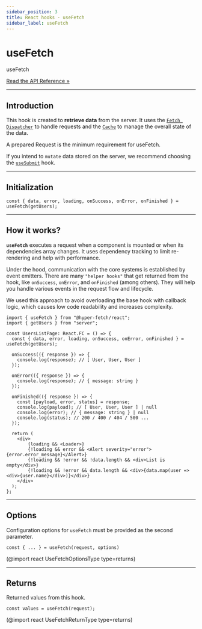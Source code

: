 ```yaml
---
sidebar_position: 3
title: React hooks - useFetch
sidebar_label: useFetch
---
```


# useFetch

<div class="api-link">
  <div class="api-link-title">useFetch</div>
  <div class="api-link-sub-title">

[Read the API Reference »](/api/React/Hook/useFetch.mdx)

  </div>
</div>

---

## Introduction

This hook is created to **retrieve data** from the server. It uses the
[`Fetch Dispatcher`](/documentation/02-core/dispatcher.mdx) to handle requests and the
[`Cache`](/documentation/02-core/cache.mdx) to manage the overall state of the data.

A prepared Request is the minimum requirement for useFetch.

If you intend to `mutate` data stored on the server, we recommend choosing the
[`useSubmit`](/documentation/04-react/02-core/use-submit.mdx) hook.

---

## Initialization

```tsx
const { data, error, loading, onSuccess, onError, onFinished } = useFetch(getUsers);
```

---

## How it works?

**`useFetch`** executes a request when a component is mounted or when its dependencies array changes. It uses dependency
tracking to limit re-rendering and help with performance.

Under the hood, communication with the core systems is established by event emitters. There are many `"helper hooks"`
that get returned from the hook, like `onSuccess`, `onError`, and `onFinished` (among others). They will help you handle
various events in the request flow and lifecycle.

We used this approach to avoid overloading the base hook with callback logic, which causes low code readability and
increases complexity.

```tsx
import { useFetch } from "@hyper-fetch/react";
import { getUsers } from "server";

const UsersListPage: React.FC = () => {
  const { data, error, loading, onSuccess, onError, onFinished } = useFetch(getUsers);

  onSuccess(({ response }) => {
    console.log(response); // [ User, User, User ]
  });

  onError(({ response }) => {
    console.log(response); // { message: string }
  });

  onFinished(({ response }) => {
    const [payload, error, status] = response;
    console.log(payload); // [ User, User, User ] | null
    console.log(error); // { message: string } | null
    console.log(status); // 200 / 400 / 404 / 500 ...
  });

  return (
    <div>
        {loading && <Loader>}
        {!loading && error && <Alert severity="error">{error.error_message}</Alert>}
        {!loading && !error && !data.length && <div>List is empty</div>}
        {!loading && !error && data.length && <div>{data.map(user => <div>{user.name}</div>)}</div>}
    </div>
  );
};
```

---

## Options

Configuration options for `useFetch` must be provided as the second parameter.

```tsx
const { ... } = useFetch(request, options)
```

(@import react UseFetchOptionsType type=returns)

---

## Returns

Returned values from this hook.

```tsx
const values = useFetch(request);
```

(@import react UseFetchReturnType type=returns)
